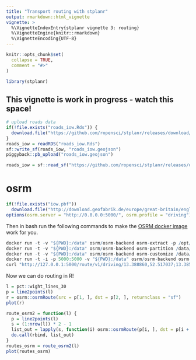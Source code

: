 ```yaml
---
title: "Transport routing with stplanr"
output: rmarkdown::html_vignette
vignette: >
  %\VignetteIndexEntry{stplanr vignette 3: routing}
  %\VignetteEngine{knitr::rmarkdown}
  %\VignetteEncoding{UTF-8}
---
```


```r
knitr::opts_chunk$set(
  collapse = TRUE,
  comment = "#>"
)
```

```r
library(stplanr)
```

## This vignette is work in progress - watch this space!


```r
# upload roads data
if(!file.exists("roads_iow.Rds")) {
  download.file("https://github.com/ropensci/stplanr/releases/download/0.3.1/roads_iow.Rds", "roads_iow.Rds")
}
roads_iow = readRDS("roads_iow.Rds")
sf::write_sf(roads_iow, "roads_iow.geojson")
piggyback::pb_upload("roads_iow.geojson")
```

```r
roads_iow = sf::read_sf("https://github.com/ropensci/stplanr/releases/download/0.3.1/roads_iow.geojson")
```

# osrm

```r
if(!file.exists("iow.pbf"))
  download.file("http://download.geofabrik.de/europe/great-britain/england/isle-of-wight-latest.osm.pbf", "iow.pbf")
options(osrm.server = "http://0.0.0.0:5000/", osrm.profile = "driving")
```

Then in bash run the following commands to make the [OSRM docker image](https://hub.docker.com/r/osrm/osrm-backend/) work for you.

```r
docker run -t -v "${PWD}:/data" osrm/osrm-backend osrm-extract -p /opt/car.lua /data/iow.pbf
docker run -t -v "${PWD}:/data" osrm/osrm-backend osrm-partition /data/iow.osrm
docker run -t -v "${PWD}:/data" osrm/osrm-backend osrm-customize /data/iow.osrm
docker run -t -i -p 5000:5000 -v "${PWD}:/data" osrm/osrm-backend osrm-routed --algorithm mld /data/iow.osrm
curl "http://127.0.0.1:5000/route/v1/driving/13.388860,52.517037;13.385983,52.496891?steps=true"
```

Now we can do routing in R!

```r
l = pct::wight_lines_30
p = line2points(l)
r = osrm::osrmRoute(src = p[1, ], dst = p[2, ], returnclass = "sf")
plot(r)
```

```r
route_osrm2 = function(l) {
  p = line2points(l)
  s = (1:nrow(l)) * 2 - 1
  list_out = lapply(s, function(i) osrm::osrmRoute(p[i, ], dst = p[i + 1, ], returnclass = "sf"))
  do.call(rbind, list_out)
}
routes_osrm = route_osrm2(l)
plot(routes_osrm)
```






